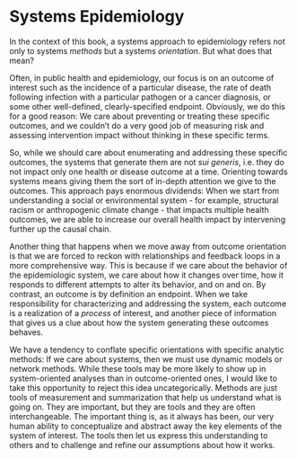 # Systems Epidemiology

In the context of this book, a systems approach to epidemiology refers not only to systems *methods* but a systems *orientation*. But what does that mean?

Often, in public health and epidemiology, our focus is on an outcome of interest such as the incidence of a particular disease, the rate of death following infection with a particular pathogen or a cancer diagnosis, or some other well-defined, clearly-specified endpoint. Obviously, we do this for a good reason: We care about preventing or treating these specific outcomes, and we couldn't do a very good job of measuring risk and assessing intervention impact without thinking in these specific terms.

So, while we should care about enumerating and addressing these specific outcomes, the systems that generate them are not *sui generis*, i.e. they do not impact only one health or disease outcome at a time. Orienting towards systems means giving them the sort of in-depth attention we give to the outcomes. This approach pays enormous dividends: When we start from understanding a social or environmental system - for example, structural racism or anthropogenic climate change - that impacts multiple health outcomes, we are able to increase our overall health impact by intervening further up the causal chain. 

Another thing that happens when we move away from outcome orientation is that we are forced to reckon with relationships and feedback loops in a more comprehensive way. This is because if we care about the behavior of the epidemiologic system, we care about how it changes over time, how it responds to different attempts to alter its behavior, and on and on. By contrast, an outcome is by definition an endpoint. When we take responsibility for characterizing and addressing the system, each outcome is a realization of a *process* of interest, and another piece of information that gives us a clue about how the system generating these outcomes behaves.

We have a tendency to conflate specific orientations with specific analytic methods: If we care about systems, then we must use dynamic models or network methods. While these tools may be more likely to show up in system-oriented analyses than in outcome-oriented ones, I would like to take this opportunity to reject this idea uncategorically. Methods are just tools of measurement and summarization that help us understand what is going on. They are important, but they are tools and they are often interchangeable. The important thing is, as it always has been, our very human ability to conceptualize and abstract away the key elements of the system of interest. The tools then let us express this understanding to others and to challenge and refine our assumptions about how it works. 


